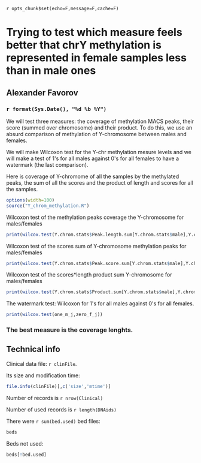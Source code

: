 `r opts_chunk$set(echo=F,message=F,cache=F)`


Trying to test which measure feels better that chrY methylation is represented in female samples less than in male ones
========================================================

Alexander Favorov 
-------------------------------------------------------

### `r format(Sys.Date(), "%d %b %Y")` 


We will test three measures: the coverage of methylation MACS peaks, their score (summed over chromosome) and their product.
To do this, we use an absurd comparison of methylation of Y-chromosome between males and females.

We will make Wilcoxon test for the Y-chr methylation mesure levels and we will make a test of 1&#39;s for all males against 0&#39;s for all females to have a watermark (the last comparison).

Here is coverage of Y-chromome of all the samples by the methylated peaks, the sum of all the scores and the product of length and scores for all the samples.

```r
options(width=100)
source("Y_chrom_methylation.R")
```

Wilcoxon test of the methylation peaks coverage the Y-chromosome for males/females 

```r
print(wilcox.test(Y.chrom.stats$Peak.length.sum[Y.chrom.stats$male],Y.chrom.stats$Peak.length.sum[!Y.chrom.stats$male]))
```
Wilcoxon test of the scores sum of Y-chromosome methylation peaks for males/females 

```r
print(wilcox.test(Y.chrom.stats$Peak.score.sum[Y.chrom.stats$male],Y.chrom.stats$Peak.score.sum[!Y.chrom.stats$male]))
```

Wilcoxon test of the scores*length product sum Y-chromosome for males/females 
```r
print(wilcox.test(Y.chrom.stats$Product.sum[Y.chrom.stats$male],Y.chrom.stats$Product.sum[!Y.chrom.stats$male]))
```

The watermark test:  Wilcoxon for 1&#39;s for all males against 0&#39;s for all females.
```r
print(wilcox.test(one_m_j,zero_f_j))
```

### The best measure is the coverage lenghts.


Technical info
-------------------------------
Clinical data file: `r clinFile`.

Its size and modification time: 
```r
file.info(clinFile)[,c('size','mtime')] 
```
Number of records is `r nrow(Clinical)`

Number of used records is `r length(DNAids)`

There were `r sum(bed.used)` bed files:
```r
beds
```

Beds not used:
```r
beds[!bed.used]
```
